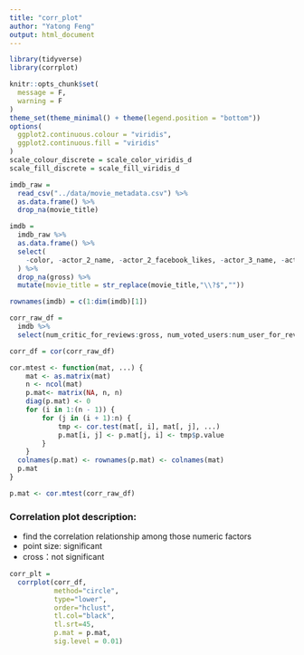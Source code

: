 ```yaml
---
title: "corr_plot"
author: "Yatong Feng"
output: html_document
---
```


```r
library(tidyverse)
library(corrplot)

knitr::opts_chunk$set(
  message = F,
  warning = F
)
theme_set(theme_minimal() + theme(legend.position = "bottom"))
options(
  ggplot2.continuous.colour = "viridis",
  ggplot2.continuous.fill = "viridis"
)
scale_colour_discrete = scale_color_viridis_d
scale_fill_discrete = scale_fill_viridis_d
```

```r
imdb_raw = 
  read_csv("../data/movie_metadata.csv") %>% 
  as.data.frame() %>% 
  drop_na(movie_title)

imdb = 
  imdb_raw %>%
  as.data.frame() %>% 
  select(
    -color, -actor_2_name, -actor_2_facebook_likes, -actor_3_name, -actor_3_facebook_likes, -facenumber_in_poster, -movie_imdb_link, -content_rating, -plot_keywords
  ) %>%
  drop_na(gross) %>% 
  mutate(movie_title = str_replace(movie_title,"\\?$",""))

rownames(imdb) = c(1:dim(imdb)[1])
```

```r
corr_raw_df = 
  imdb %>% 
  select(num_critic_for_reviews:gross, num_voted_users:num_user_for_reviews, budget, imdb_score:movie_facebook_likes) %>% drop_na()
```

```r
corr_df = cor(corr_raw_df)

cor.mtest <- function(mat, ...) {
    mat <- as.matrix(mat)
    n <- ncol(mat)
    p.mat<- matrix(NA, n, n)
    diag(p.mat) <- 0
    for (i in 1:(n - 1)) {
        for (j in (i + 1):n) {
            tmp <- cor.test(mat[, i], mat[, j], ...)
            p.mat[i, j] <- p.mat[j, i] <- tmp$p.value
        }
    }
  colnames(p.mat) <- rownames(p.mat) <- colnames(mat)
  p.mat
}

p.mat <- cor.mtest(corr_raw_df)
```

### Correlation plot description:

- find the correlation relationship among those numeric factors
- point size: significant
- cross：not significant

```r
corr_plt = 
  corrplot(corr_df, 
           method="circle", 
           type="lower", 
           order="hclust", 
           tl.col="black", 
           tl.srt=45, 
           p.mat = p.mat, 
           sig.level = 0.01)
```






